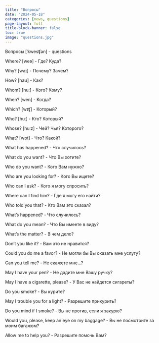 ```yaml
---
title: "Вопросы"
date: "2024-05-18"
categories: [news, questions]
page-layout: full
title-block-banner: false
toc: true
image: "questions.jpg"
---
```


Вопросы [ˈkwesʧən] - questions
 
Where? [weə] - Где? Куда?

Why? [waɪ] - Почему? Зачем?
 
How? [haʊ] - Как?
   
Whom? [huː] - Кого? Кому?

When? [wen] - Когда?

Which? [wɪʧ] - Который?

Who?  [huː] - Кто? Который?

Whose? [huːz] - Чей? Чья? Которого?

What? [wɒt] - Что? Какой?

What has happened? - Что случилось?

What do you want? - Что Вы хотите?

Who do you want? - Кого Вам нужно?

Who are you looking for? - Кого Вы ищете?

Who can I ask? - Кого я могу спросить?

Where can I find him? - Где я могу его найти?

Who told you that? - Кто Вам это сказал?

What's happened? - Что случилось?

What do you mean? - Что Вы имеете в виду?

What's the matter? - В чем дело?

Don't you like it? - Вам это не нравится?

Could you do me a favor? - Не могли бы Вы оказать мне услугу?

Can you tell me? - Не скажете мне...?

May I have your pen? - Не дадите мне Вашу ручку?

May I have a cigarette, please? - У Вас не найдется сигареты?

Do you smoke? - Вы курите?

May I trouble you for a light? - Разрешите прикурить?

Do you mind if I smoke? - Вы не против, если я закурю?

Would you, please, keep an eye on my baggage? - Вы не посмотрите за моим багажом?

Allow me to help you? - Разрешите помочь Вам?
